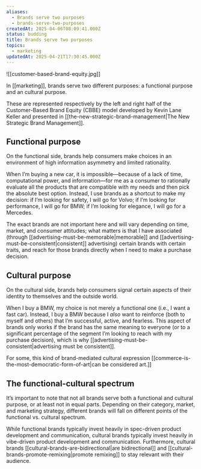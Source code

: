 ```yaml
---
aliases:
  - Brands serve two purposes
  - brands-serve-two-purposes
createdAt: 2025-04-06T08:09:41.000Z
status: budding
title: Brands serve two purposes
topics:
  - marketing
updatedAt: 2025-04-21T17:30:45.000Z
---
```

![[customer-based-brand-equity.jpg]]

In [[marketing]], brands serve two different purposes: a functional purpose and an cultural purpose.

These are represented respectively by the left and right half of the Customer-Based Brand Equity (CBBE) model developed by Kevin Lane Keller and presented in [[the-new-strategic-brand-management|The New Strategic Brand Management]].

## Functional purpose

On the functional side, brands help consumers make choices in an environment of high information asymmetry and limited rationality.

When I’m buying a new car, it is impossible—because of a lack of time, computational power, and information—for me as a consumer to rationally evaluate all the products that are compatible with my needs and then pick the absolute best option. Instead, I use brands as a shortcut to make my decision: if I’m looking for safety, I will go for Volvo; if I’m looking for performance, I will go for BMW; if I’m looking for elegance, I will go for a Mercedes.

The exact brands are not important here and will vary depending on time, market, and consumer attitudes; what matters is that I have associated (through [[advertising-must-be-memorable|memorable]] and [[advertising-must-be-consistent|consistent]] advertising) certain brands with certain traits, and reach for those brands directly when I need to make a purchase decision.

## Cultural purpose

On the cultural side, brands help consumers signal certain aspects of their identity to themselves and the outside world.

When I buy a BMW, my choice is not merely a functional one (i.e., I want a fast car). Instead, I buy a BMW because I _also_ want to reinforce (both to myself and others) that I’m successful, active, and fearless. This aspect of brands only works if the brand has the same meaning to everyone (or to a significant percentage of the segment I’m looking to reach with my purchase decision), which is why [[advertising-must-be-consistent|advertising must be consistent]].

For some, this kind of brand-mediated cultural expression [[commerce-is-the-most-democratic-form-of-art|can be considered art.]]

## The functional-cultural spectrum

It’s important to note that not all brands serve both a functional and cultural purpose, or at least not in equal parts. Depending on their category, market, and marketing strategy, different brands will fall on different points of the functional vs. cultural spectrum.

While functional brands typically invest heavily in spec-driven product development and communication, cultural brands typically invest heavily in vibe-driven product development and communication. Furthermore, cultural brands [[cultural-brands-are-bidirectional|are bidirectional]] and [[cultural-brands-promote-remixing|promote remixing]] to stay relevant with their audience.
